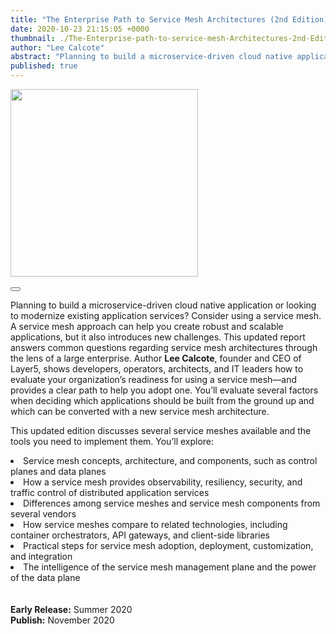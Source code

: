 ```yaml
---
title: "The Enterprise Path to Service Mesh Architectures (2nd Edition)"
date: 2020-10-23 21:15:05 +0000
thumbnail: ./The-Enterprise-path-to-service-mesh-Architectures-2nd-Edition.png
author: "Lee Calcote"
abstract: "Planning to build a microservice-driven cloud native application or looking to modernize existing application services?"
published: true
---
```



<BookWrapper>

<div className="book"><a href="http://www.jdoqocy.com/click-100001276-11290546?url=http%3A%2F%2Fshop.oreilly.com%2Fproduct%2F0636920203940.do%3Fcmp%3Daf-velocity-books-video-product_cj_0636920203940_%25zp&cjsku=0636920203940"><img className="card" width="300px" src={service_mesh_book_second_edition} align="centre" /></a><div>&nbsp;</div>
    <Button primary className="banner-btn one pa-8" title="Get the Book" url="http://www.jdoqocy.com/click-100001276-11290546?url=http%3A%2F%2Fshop.oreilly.com%2Fproduct%2F0636920203940.do%3Fcmp%3Daf-velocity-books-video-product_cj_0636920203940_%25zp&cjsku=0636920203940" external="true" />
</div>

Planning to build a microservice-driven cloud native application or looking to modernize existing application services? Consider using a service mesh. A service mesh approach can help you create robust and scalable applications, but it also introduces new challenges. This updated report answers common questions regarding service mesh architectures through the lens of a large enterprise.
<span>Author <b>Lee Calcote</b>, founder and CEO of Layer5, shows developers, operators, architects, and IT leaders how to evaluate your organization’s readiness for using a service mesh—and provides a clear path to help you adopt one. You’ll evaluate several factors when deciding which applications should be built from the ground up and which can be converted with a new service mesh architecture.</span>

This updated edition discusses several service meshes available and the tools you need to implement them. You’ll explore:


  <li> Service mesh concepts, architecture, and components, such as control planes and data planes </li>
  <li> How a service mesh provides observability, resiliency, security, and traffic control of distributed application services</li>
  <li> Differences among service meshes and service mesh components from several vendors</li>
  <li>How service meshes compare to related technologies, including container orchestrators, API gateways, and client-side libraries</li>
  <li>Practical steps for service mesh adoption, deployment, customization, and integration</li>
  <li>The intelligence of the service mesh management plane and the power of the data plane</li>

<br/>
<br/><b>Early Release:</b> Summer 2020
<br/><b>Publish:</b> November 2020

</BookWrapper>
